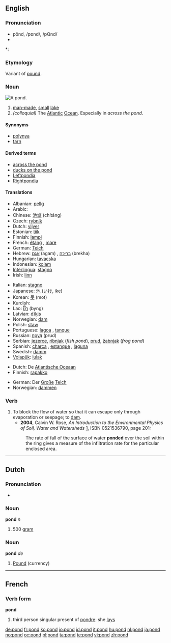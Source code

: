 {{wikipedia}}
==English==

===Pronunciation===
* pŏnd, /pɒnd/, /pQnd/
* {{audio|en-us-pond.ogg|Audio (US)}}

*: {{rhymes|ɒnd}}

===Etymology===
Variant of [[pound]].

===Noun===
[[Image:Black pond near Esher.jpeg|thumb|A pond.]]
{{en-noun}}

# <!--DefNSmallLake--> [[man-made]], [[small]] [[lake]]
# <!--DefAtlOcean--> ''(colloquial)'' The [[Atlantic]] [[Ocean]].  Especially in ''across the pond''.

====Synonyms====
* [[polynya]]
* [[tarn]]

====Derived terms====
* [[across the pond]]
* [[ducks on the pond]]
* [[Leftpondia]]
* [[Rightpondia]]

====Translations====
{{trans-top|small lake}}
* Albanian: [[pellg]]
* Arabic: {{Arab|[[بركة]]}} {{IPAchar|(bírka)}} {{f}}
* Chinese: [[池塘]] (chítáng)
* Czech: [[rybník]] {{m}}
* Dutch: [[vijver]] {{m}}
* Estonian: [[tiik]]
* Finnish: [[lampi]]
* French: [[étang]] {{m}}, [[mare]] {{f}}
* German: [[Teich]] {{m}}
* Hebrew: [[אגם]] (agam) {{m}}, [[בריכה]] (brekha) {{f}}
* Hungarian: [[tavacska]]
* Indonesian: [[kolam]]
* [[Interlingua]]: [[stagno]]
* Irish: [[linn]] {{f}}
{{trans-mid}}
* Italian: [[stagno]] {{m}}
* Japanese: [[池]] ([[いけ]], ike)
* Korean: [[못]] (mot)
* Kurdish: {{KUchar|[[گۆم]]}}
* Lao: [[ບຶງ]] (byng)
* Latvian: [[dīķis]] {{m}}
* Norwegian: [[dam]]
* Polish: [[staw]] {{m}}
* Portuguese: [[lagoa]] {{f}}, [[tanque]] {{m}}
* Russian: [[пруд]] (prud) {{m}}
* Serbian: [[jezerce]], [[ribnjak]] (''fish pond''), [[prud]], [[žabnjak]] {{m}} (''frog pond'')
* Spanish: [[charca]] {{m}}, [[estanque]] {{m}}, [[laguna]] {{f}}
* Swedish: [[damm]] {{c}}
* [[Volapük]]: [[lulak]]
{{trans-bottom}}

{{trans-top|The Atlantic Ocean}}
* Dutch: De [[Atlantische Oceaan]]
* Finnish: [[rapakko]]
{{trans-mid}}
* German: Der [[groß|Große]] [[Teich]]
* Norwegian: [[dammen]]
{{trans-bottom}}

===Verb===
{{en-verb}}

# To block the flow of water so that it can escape only through evaporation or seepage; to [[dam]].
#* '''2004''', Calvin W. Rose, ''An Introduction to the Environmental Physics of Soil, Water and Watersheds'' [http://books.google.com/books?id=TxCQ-DaSIwUC], ISBN 0521536790, page 201:
#: The rate of fall of the surface of water '''ponded''' over the soil within the ring gives a measure of the infiltration rate for the particular enclosed area.

----

==Dutch==

===Pronunciation===
* {{audio|Nl-pond.ogg|audio}}

===Noun===
'''pond''' ''n''

# <!--DefN500g--> 500 [[gram]]

===Noun===
'''pond''' ''de''

# <!--DefNCurrency--> [[Pound]] (currency)

----

==French==

===Verb form===
'''pond'''

# third person singular present of [[pondre]]: she [[lays]]

[[de:pond]]
[[fr:pond]]
[[ko:pond]]
[[io:pond]]
[[id:pond]]
[[it:pond]]
[[hu:pond]]
[[nl:pond]]
[[ja:pond]]
[[no:pond]]
[[oc:pond]]
[[pl:pond]]
[[ta:pond]]
[[te:pond]]
[[vi:pond]]
[[zh:pond]]